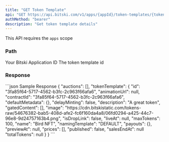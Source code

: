 ```yaml
---
title: "GET Token Template"
api: "GET https://api.bitski.com/v1/apps/{appId}/token-templates/{tokenTemplateId}"
authMethod: "bearer"
description: "Get token template details"
---
```


<Note>This API requires the `apps` scope</Note>

### Path

<ParamField path="appId" type="string" required>
  Your Bitski Application ID
</ParamField>

<ParamField path="tokenTemplateId" type="string" required>
  The token template id
</ParamField>

### Response

<ResponseField name="tokenTemplate" type="Token Template object" required>
  <Expandable title="properties">
    <ResponseField name="id" type="string" required/>
    <ResponseField name="name" type="string"/>
    <ResponseField name="animationUrl" type="string"/>
    <ResponseField name="contractId" type="string" required/>
    <ResponseField name="defaultMetadata" type="object" required/>
    <ResponseField name="delayMinting" type="boolean" required/>
    <ResponseField name="description" type="string" required/>
    <ResponseField name="gatedContent" type="array" required/>
    <ResponseField name="image" type="string"/>
    <ResponseField name="isDroplink" type="boolean" required/>
    <ResponseField name="liveAt" type="string"/>
    <ResponseField name="maxTokens" type="number" required/>
    <ResponseField name="namingTemplate" type="string" required/>
    <ResponseField name="payouts" type="object" required/>
    <ResponseField name="previewAt" type="string" />
    <ResponseField name="prices" type="array" required/>
    <ResponseField name="published" type="boolean" required/>
    <ResponseField name="salesEndAt" type="string" />
    <ResponseField name="totalTokens" type="number" />
  </Expandable>
</ResponseField>

<ResponseExample>
```json Sample Response
{
  "auctions": [],
  "tokenTemplate": {
    "id": "3fa85f64-5717-4562-b3fc-2c963f66afa6",
    "animationUrl": null,
    "contractId": "3fa85f64-5717-4562-b3fc-2c963f66afa6",
    "defaultMetadata": {},
    "delayMinting": false,
    "description": "A great token",
    "gatedContent": [],
    "image": "https://cdn.bitskistatic.com/tokens-raw/54676382-bab5-408d-afe2-fc6f160da4a8/06fd0294-a425-44c7-96e8-9d24757163b4.png",
    "isDropLink": false,
    "liveAt": null,
    "maxTokens": 100,
    "name": "Bird NFT",
    "namingTemplate": "DEFAULT",
    "payouts": {},
    "previewAt": null,
    "prices": [],
    "published": false,
    "salesEndAt": null
    "totalTokens": null
  }
}
```
</ResponseExample>
